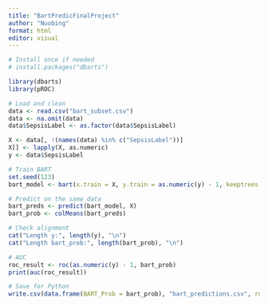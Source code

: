 ---
title: "BartPredicFinalProject"
author: "Nuobing"
format: html
editor: visual
---

```{r}
# Install once if needed
# install.packages("dbarts")

library(dbarts)
library(pROC)

# Load and clean
data <- read.csv("bart_subset.csv")
data <- na.omit(data)
data$SepsisLabel <- as.factor(data$SepsisLabel)

X <- data[, !(names(data) %in% c("SepsisLabel"))]
X[] <- lapply(X, as.numeric)
y <- data$SepsisLabel

# Train BART
set.seed(123)
bart_model <- bart(x.train = X, y.train = as.numeric(y) - 1, keeptrees = TRUE)

# Predict on the same data
bart_preds <- predict(bart_model, X)
bart_prob <- colMeans(bart_preds)  

# Check alignment
cat("Length y:", length(y), "\n")
cat("Length bart_prob:", length(bart_prob), "\n")

# AUC
roc_result <- roc(as.numeric(y) - 1, bart_prob)
print(auc(roc_result))

# Save for Python
write.csv(data.frame(BART_Prob = bart_prob), "bart_predictions.csv", row.names = FALSE)

```
